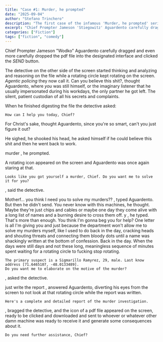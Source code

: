 ```yaml
---
title: "Case #1: Murder, he prompted"
date: "2025-09-04"
author: "Stefano Trinchero"
description: "The first case of the infamous 'Murder, he prompted' series"
excerpt: "Chief Prompter Jameson 'Stiegowitz' Aguardento carefully dragged and even more carefully dropped the pdf file into the designated interface..."
categories: ["Fiction"]
tags: ["fiction", "comedy"]
---
```



Chief Prompter Jameson "Wodko" Aguardento carefully dragged and even more carefully dropped the pdf file into the designated interface and clicked the *SEND* button.

The detective on the other side of the screen started thinking and analyzing and 
reasoning on the file while a rotating circle kept rotating on the screen. 
*Agentic policing* they now call it. Can you believe this shit?, thought Aguardento, 
where *you* was still himself, or the imaginary listener that he usually impersonated 
during his workdays, the only partner he got left. 
The silent, patient custodian of all his secrets and complaints.


When he finished digesting the file the detective asked:

```
How can I help you today, Chief? 
```

For Christ's sake, thought Aguardento, since you're so smart, can't you just figure it out?

He sighed, he shooked his head, he asked himself if he could believe this shit and then he went back to work.

<ChatBubble>
murder
</ChatBubble>
, he prompted.

A rotating icon appeared on the screen and Aguardento was once again staring at that. 

```
Looks like you got yourself a murder, Chief. Do you want me to solve it for you?
```
, said the detective.


<ChatBubble>
Motherf... you think I need you to solve my murders??
</ChatBubble>
, typed Aguardento.
But then he didn't send.
You never know with this machines, he thought. Maybe they're just chips and cables or maybe one day they come alive with a long list of names and a burning desire to cross them off.

<ChatBubble>
y
</ChatBubble>
, he typed. That's more than enough. You think I'm gonna beg you for help? One letter is all I'm giving you and just because 
the department won't allow me to solve my murders myself, like I used to do back in the day, cracking heads and shouting threats 
and connecting them bloody dots until a name was shackingly written at the bottom of confession.
Back in the day. When the days were still days and not these long, meaningless sequence of minutes spent waiting for a rotating circle to fucking stop rotating.

```
The primary suspect is a Sigmarillo Ramyrez, 29, male. Last know address [71.6465107, -48.0133489].
Do you want me to elaborate on the motive of the murder?
```
, asked the detective.

<ChatBubble>
just write the report
</ChatBubble>
, answered Aguardento, diverting his eyes from the screen to not look at that rotating circle while the report was written.

```
Here's a complete and detailed report of the murder investigation.
```
, bragged the detective, and the icon of a pdf file appeared on the screen, ready to be clicked and downloaded and 
sent to whoever or whatever other damn machine was ready to receive it and generate some consequences about it.

```
Do you need further assistance, Chief?
```


